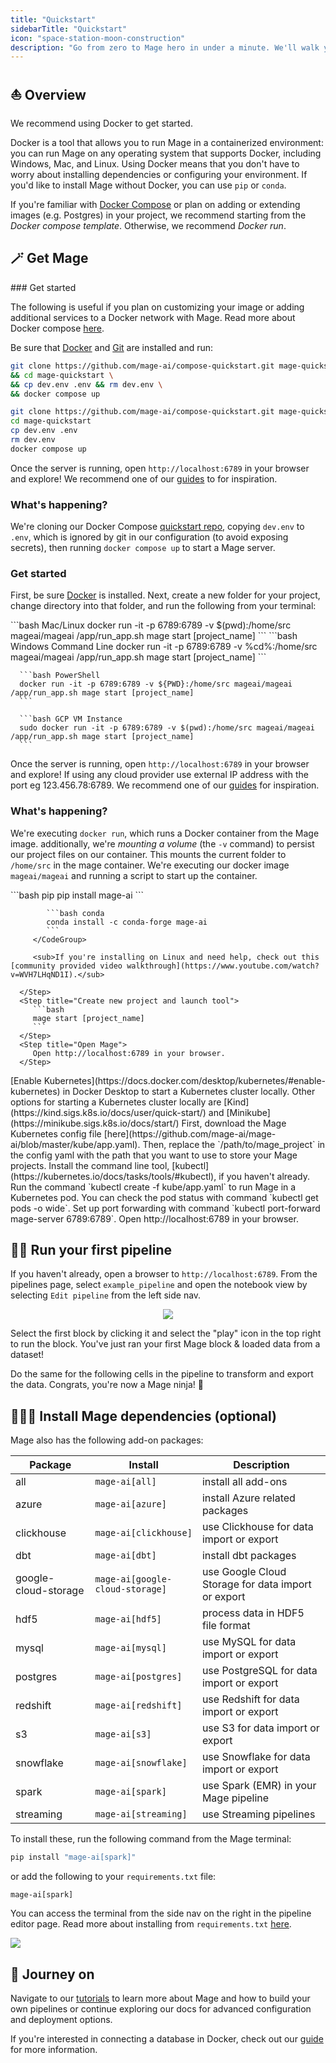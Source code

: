 ```yaml
---
title: "Quickstart"
sidebarTitle: "Quickstart"
icon: "space-station-moon-construction"
description: "Go from zero to Mage hero in under a minute. We'll walk you through installing Mage and running your first pipeline. 🦸‍♀️"
---
```

## ⛵️ Overview

We recommend using Docker to get started.

Docker is a tool that allows you to run Mage in a containerized environment: you can run Mage on any operating system that supports Docker, including Windows, Mac, and Linux. Using Docker means that you don't have to worry about installing dependencies or configuring your environment. If you'd like to install Mage without Docker, you can use `pip` or `conda`.

If you're familiar with [Docker Compose](https://docs.docker.com/compose/) or plan on adding or extending images (e.g. Postgres) in your project, we recommend starting from the _Docker compose template_. Otherwise, we recommend _Docker run_.

## 🪄 Get Mage

<AccordionGroup>
   <Accordion title="Docker compose template" icon="Docker">
   ### Get started

   The following is useful if you plan on customizing your image or adding additional services to a Docker network with Mage. Read more about Docker compose [here](https://docs.docker.com/compose/).

   Be sure that [Docker](https://docs.docker.com/engine/install/) and [Git](https://git-scm.com/book/en/v2/Getting-Started-Installing-Git) are installed and run:
   <CodeGroup>
   ```bash Mac/Linux
   git clone https://github.com/mage-ai/compose-quickstart.git mage-quickstart \
   && cd mage-quickstart \
   && cp dev.env .env && rm dev.env \
   && docker compose up
   ```

   ```bash Windows
   git clone https://github.com/mage-ai/compose-quickstart.git mage-quickstart
   cd mage-quickstart
   cp dev.env .env
   rm dev.env
   docker compose up
   ```
   </CodeGroup>

   Once the server is running, open `http://localhost:6789` in your browser and explore! We recommend one of our [guides](/guides/overview) to for inspiration.

   ### What's happening?

   We're cloning our Docker Compose [quickstart repo](https://github.com/mage-ai/compose-quickstart.git), copying `dev.env` to `.env`, which is ignored by git in our configuration (to avoid exposing secrets), then running `docker compose up` to start a Mage server.

   </Accordion>
   <Accordion title="Docker run" icon="docker">

   ### Get started

   First, be sure [Docker](https://docs.docker.com/engine/install/) is installed. Next, create a new folder for your project, change directory into that folder, and run the following from your terminal:

   <CodeGroup>
      ```bash Mac/Linux
      docker run -it -p 6789:6789 -v $(pwd):/home/src mageai/mageai /app/run_app.sh mage start [project_name]
      ```
      ```bash Windows Command Line
      docker run -it -p 6789:6789 -v %cd%:/home/src mageai/mageai /app/run_app.sh mage start [project_name]
      ```

      ```bash PowerShell
      docker run -it -p 6789:6789 -v ${PWD}:/home/src mageai/mageai /app/run_app.sh mage start [project_name]
      ```

      ```bash GCP VM Instance
      sudo docker run -it -p 6789:6789 -v $(pwd):/home/src mageai/mageai /app/run_app.sh mage start [project_name]
      ```
   </CodeGroup>

   Once the server is running, open `http://localhost:6789` in your browser and explore! If using any cloud provider use external IP address with the port eg 123.456.78:6789. We recommend one of our [guides](/guides/overview) for inspiration.

   ### What's happening?

   We're executing `docker run`, which runs a Docker container from the Mage image. additionally, we're _mounting a volume_ (the `-v` command) to persist our project files on our container. This mounts the current folder to `/home/src` in the mage container. We're executing our docker image `mageai/mageai` and running a script to start up the container.

   </Accordion>
   <Accordion title="pip/conda" icon="python">
   <Steps>
      <Step title="Install Mage">
         <CodeGroup>
            ```bash pip
            pip install mage-ai
            ```

            ```bash conda
            conda install -c conda-forge mage-ai
            ```
         </CodeGroup>
         
         <sub>If you're installing on Linux and need help, check out this [community provided video walkthrough](https://www.youtube.com/watch?v=WVH7LHqND1I).</sub>

      </Step>
      <Step title="Create new project and launch tool">
         ```bash
         mage start [project_name]
         ```
      </Step>
      <Step title="Open Mage">
         Open http://localhost:6789 in your browser.
      </Step>
   </Steps>
   </Accordion>
   <Accordion title="Kubernetes" icon="network-wired">
      <Steps>
      <Step title="Start a Kubernetes cluster locally">
         [Enable Kubernetes](https://docs.docker.com/desktop/kubernetes/#enable-kubernetes) in Docker Desktop to start a Kubernetes cluster locally. Other options for starting a Kubernetes cluster locally are [Kind](https://kind.sigs.k8s.io/docs/user/quick-start/) and [Minikube](https://minikube.sigs.k8s.io/docs/start/)
      </Step>
      <Step title="Download and update Kubernetes config file">
         First, download the Mage Kubernetes config file [here](https://github.com/mage-ai/mage-ai/blob/master/kube/app.yaml).
         Then, replace the `/path/to/mage_project` in the config yaml with the path that you want to use to store your Mage projects.
      </Step>
      <Step title="Run Mage app in Kubernetes cluster">
         Install the command line tool, [kubectl](https://kubernetes.io/docs/tasks/tools/#kubectl), if you haven't already. 
         Run the command `kubectl create -f kube/app.yaml` to run Mage in a Kubernetes pod. You can check the pod status with command `kubectl get pods -o wide`.
         Set up port forwarding with command `kubectl port-forward mage-server 6789:6789`.
      </Step>
      <Step title="Open Mage">
         Open http://localhost:6789 in your browser.
      </Step>
   </Steps>
   </Accordion>
</AccordionGroup>

## 🏃‍♂️ Run your first pipeline

If you haven't already, open a browser to `http://localhost:6789`. From the pipelines page, select `example_pipeline` and open the notebook view by selecting `Edit pipeline` from the left side nav.

<p align="center">
<img src="https://github.com/mage-ai/assets/blob/main/quickstart/open-pipeline.gif?raw=True"/>
</p>

Select the first block by clicking it and select the "play" icon in the top right to run the block. You've just ran your first Mage block & loaded data from a dataset!

<Accordion title="🤔 What's a block?">
<Snippet file="whats-a-block.mdx"/>
</Accordion>

Do the same for the following cells in the pipeline to transform and export the data. Congrats, you're now a Mage ninja! 🥷

## 🧙🏻‍♂️ Install Mage dependencies (optional)

Mage also has the following add-on packages:

| Package              | Install                        | Description                                        |
| -------------------- | ------------------------------ | -------------------------------------------------- |
| all                  | `mage-ai[all]`                 | install all add-ons                                |
| azure                | `mage-ai[azure]`               | install Azure related packages                     |
| clickhouse           | `mage-ai[clickhouse]`          | use Clickhouse for data import or export           |
| dbt                  | `mage-ai[dbt]`                 | install dbt packages                               |
| google-cloud-storage | `mage-ai[google-cloud-storage]`| use Google Cloud Storage for data import or export |
| hdf5                 | `mage-ai[hdf5]`                | process data in HDF5 file format                   |
| mysql                | `mage-ai[mysql]`               | use MySQL for data import or export                |
| postgres             | `mage-ai[postgres]`            | use PostgreSQL for data import or export           |
| redshift             | `mage-ai[redshift]`            | use Redshift for data import or export             |
| s3                   | `mage-ai[s3]`                  | use S3 for data import or export                   |
| snowflake            | `mage-ai[snowflake]`           | use Snowflake for data import or export            |
| spark                | `mage-ai[spark]`               | use Spark (EMR) in your Mage pipeline              |
| streaming            | `mage-ai[streaming]`           | use Streaming pipelines                            |

To install these, run the following command from the Mage terminal:

```bash
pip install "mage-ai[spark]"
```

or add the following to your `requirements.txt` file:

```
mage-ai[spark]
```

You can access the terminal from the side nav on the right in the pipeline editor page. Read more about installing from `requirements.txt` [here](/development/dependencies/requirements).

<Frame>
<img src="https://github.com/mage-ai/assets/blob/main/terminal.png?raw=True"/>
</Frame>

## 🧭 Journey on

Navigate to our [tutorials](/guides/overview) to learn more about Mage and how to build your own pipelines or continue exploring our docs for advanced configuration and deployment options.

If you're interested in connecting a database in Docker, check out our [guide](/guides/docker/connecting-a-database) for more information.
